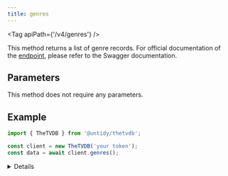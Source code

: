 ```yaml
---
title: genres
---
```



<Tag apiPath={'/v4/genres'} />

This method returns a list of genre records. For official documentation of the
[endpoint](https://thetvdb.github.io/v4-api/#/Genres/getAllGenres), please refer to the Swagger
documentation.

## Parameters

This method does not require any parameters.

## Example

```js {4}
import { TheTVDB } from '@untidy/thetvdb';

const client = new TheTVDB('your token');
const data = await client.genres();
```

<Details>

```js
{
  status: 'success',
  data: [
    {
      id: 1,
      name: 'Soap',
      slug: 'soap',
    },
    {
      id: 2,
      name: 'Science Fiction',
      slug: 'science-fiction',
    },
    // ...
  ],
};
```

</Details>

